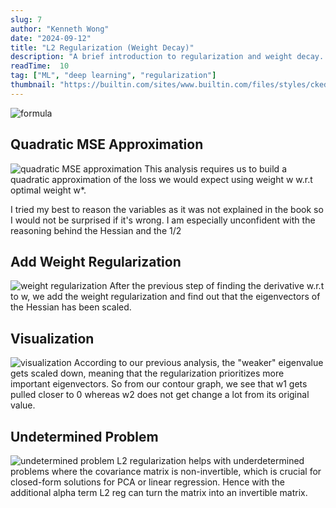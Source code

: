 ```yaml
---
slug: 7
author: "Kenneth Wong"
date: "2024-09-12"
title: "L2 Regularization (Weight Decay)"
description: "A brief introduction to regularization and weight decay. Specifically L2 regularization and how it helps with model training"
readTime:  10
tag: ["ML", "deep learning", "regularization"]
thumbnail: "https://builtin.com/sites/www.builtin.com/files/styles/ckeditor_optimize/public/inline-images/national/gradient-descent-convex-function.png"
---
```


![formula](https://encrypted-tbn0.gstatic.com/images?q=tbn:ANd9GcTa_r50DjUhq4-W381f3VNULnbAplJ4nRv1rA&s)


## Quadratic MSE Approximation
![quadratic MSE approximation](https://hbcfj3ve6zsq0764.public.blob.vercel-storage.com/blog/IMG_894FA258998D-1-PiMk6RsWvSREquBc34yVEFWDc73f3X.jpg)
This analysis requires us to build a quadratic approximation of the loss we would expect using weight w w.r.t optimal weight w*.

I tried my best to reason the variables as it was not explained in the book so I would not be surprised if it's wrong. I am especially unconfident with the reasoning behind the Hessian and the 1/2

## Add Weight Regularization
![weight regularization](https://hbcfj3ve6zsq0764.public.blob.vercel-storage.com/blog/IMG_92AAD390E244-1-0MJPnep3LUqsDmPIH65zCVvNrfD58G.jpg)
After the previous step of finding the derivative w.r.t to w, we add the weight regularization and find out that the eigenvectors of the Hessian has been scaled.

## Visualization
![visualization](https://hbcfj3ve6zsq0764.public.blob.vercel-storage.com/blog/_-7n3ZX1vDcyfLgcw8HvIMeXoXNGm5Rk.jpg)
According to our previous analysis, the "weaker" eigenvalue gets scaled down, meaning that the regularization prioritizes more important eigenvectors. So from our contour graph, we see that w1 gets pulled closer to 0 whereas w2 does not get change a lot from its original value.

## Undetermined Problem
![undetermined problem](https://hbcfj3ve6zsq0764.public.blob.vercel-storage.com/blog/IMG_EFEFED4951EA-1-VLf3etPET7lFamVfeAhjHhkirqNLgZ.jpg)
L2 regularization helps with underdetermined problems where the covariance matrix is non-invertible, which is crucial for closed-form solutions for PCA or linear regression. Hence with the additional alpha term L2 reg can turn the matrix into an invertible matrix.